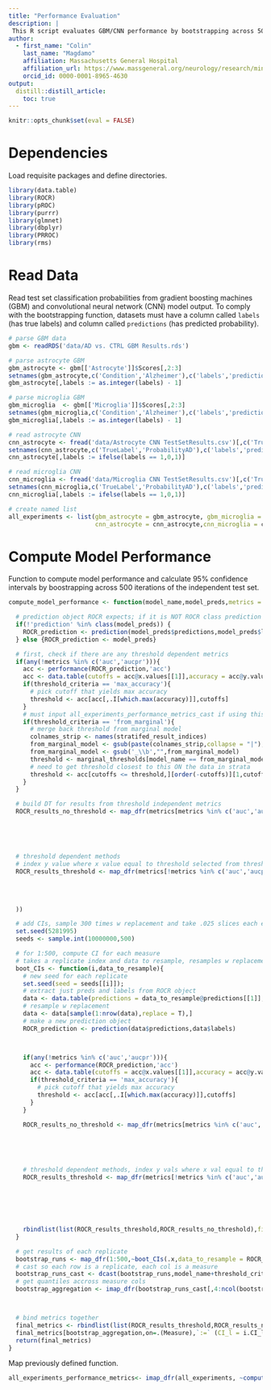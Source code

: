 ```yaml
---
title: "Performance Evaluation"
description: |
 This R script evaluates GBM/CNN performance by bootstrapping across 500 iterations of the independent test set.
author:
  - first_name: "Colin"
    last_name: "Magdamo"
    affiliation: Massachusetts General Hospital
    affiliation_url: https://www.massgeneral.org/neurology/research/mind-data-science-lab
    orcid_id: 0000-0001-8965-4630
output:
  distill::distill_article:
    toc: true
---
```


```r
knitr::opts_chunk$set(eval = FALSE)
```

# Dependencies

Load requisite packages and define directories.

```r

library(data.table)
library(ROCR)
library(pROC)
library(purrr)
library(glmnet)
library(dbplyr)
library(PRROC)
library(rms)

```

# Read Data

Read test set classification probabilities from gradient boosting machines (GBM) and convolutional neural network (CNN) model output. To comply with the bootstrapping function, datasets must have a column called `labels` (has true labels) and column called `predictions` (has predicted probability).

```r

# parse GBM data
gbm <- readRDS('data/AD vs. CTRL GBM Results.rds')

# parse astrocyte GBM
gbm_astrocyte <- gbm[['Astrocyte']]$Scores[,2:3]
setnames(gbm_astrocyte,c('Condition','Alzheimer'),c('labels','predictions'))
gbm_astrocyte[,labels := as.integer(labels) - 1]

# parse microglia GBM
gbm_microglia  <- gbm[['Microglia']]$Scores[,2:3]
setnames(gbm_microglia,c('Condition','Alzheimer'),c('labels','predictions'))
gbm_microglia[,labels := as.integer(labels) - 1]

# read astrocyte CNN
cnn_astrocyte <- fread('data/Astrocyte CNN TestSetResults.csv')[,c('TrueLabel','ProbabilityAD')]
setnames(cnn_astrocyte,c('TrueLabel','ProbabilityAD'),c('labels','predictions'))
cnn_astrocyte[,labels := ifelse(labels == 1,0,1)]

# read microglia CNN
cnn_microglia <- fread('data/Microglia CNN TestSetResults.csv')[,c('TrueLabel','ProbabilityAD')]
setnames(cnn_microglia,c('TrueLabel','ProbabilityAD'),c('labels','predictions'))
cnn_microglia[,labels := ifelse(labels == 1,0,1)]

# create named list
all_experiments <- list(gbm_astrocyte = gbm_astrocyte, gbm_microglia = gbm_microglia,
                        cnn_astrocyte = cnn_astrocyte,cnn_microglia = cnn_microglia)

```

# Compute Model Performance

Function to compute model performance and calculate 95% confidence intervals by boostrapping across 500 iterations of the independent test set.

```r

compute_model_performance <- function(model_name,model_preds,metrics = c('acc', 'ppv', 'npv', 'sens', 'spec', 'f','auc','aucpr'),threshold_criteria = 'max_accuracy',marginal_thresholds = NULL){

  # prediction object ROCR expects; if it is NOT ROCR class prediction then make model_preds one
  if(!'prediction' %in% class(model_preds)) {
    ROCR_prediction <- prediction(model_preds$predictions,model_preds$labels)
  } else {ROCR_prediction <- model_preds}

  # first, check if there are any threshold dependent metrics
  if(any(!metrics %in% c('auc','aucpr'))){
    acc <- performance(ROCR_prediction,'acc')
    acc <- data.table(cutoffs = acc@x.values[[1]],accuracy = acc@y.values[[1]])
    if(threshold_criteria == 'max_accuracy'){
      # pick cutoff that yields max accuracy
      threshold <- acc[acc[,.I[which.max(accuracy)]],cutoffs]
    }
    # must input all_experiments_performance_metrics_cast if using this threshold_criteria
    if(threshold_criteria == 'from_marginal'){
      # merge back threshold from marginal model
      colnames_strip <- names(stratifed_result_indices)
      from_marginal_model <- gsub(paste(colnames_strip,collapse = "|"),"",model_name)
      from_marginal_model <- gsub('_\\b',"",from_marginal_model)
      threshold <- marginal_thresholds[model_name == from_marginal_model,Threshold]
      # need to get threshold closest to this ON the data in strata
      threshold <- acc[cutoffs <= threshold,][order(-cutoffs)][1,cutoffs] # get threshold within acc object immediately BEFORE this threshold or equal to if its
    }
  }

  # build DT for results from threshold independent metrics
  ROCR_results_no_threshold <- map_dfr(metrics[metrics %in% c('auc','aucpr')],~data.table(Measure = .x,
                                                                                          Value = performance(ROCR_prediction,.x)@y.values[[1]],
                                                                                          model_name = model_name,
                                                                                          threshold_criteria = threshold_criteria,
                                                                                          threshold = 'Measure Independent of Threshold'))
  
  # threshold dependent methods
  # index y value where x value equal to threshold selected from threshold criteria
  ROCR_results_threshold <- map_dfr(metrics[!metrics %in% c('auc','aucpr')],~data.table(Measure = .x,
                                                                                        Value = performance(ROCR_prediction,.x)@y.values[[1]][which(performance(ROCR_prediction,.x)@x.values[[1]] == threshold)],
                                                                                        model_name = model_name,
                                                                                        threshold_criteria = threshold_criteria,
                                                                                        threshold = threshold
  ))

  # add CIs, sample 300 times w replacement and take .025 slices each end
  set.seed(5281995)
  seeds <- sample.int(10000000,500)

  # for 1:500, compute CI for each measure
  # takes a replicate index and data to resample, resamples w replacement, computes all specified measures for each replicate
  boot_CIs <- function(i,data_to_resample){
    # new seed for each replicate
    set.seed(seed = seeds[[i]]);
    # extract just preds and labels from ROCR object
    data <- data.table(predictions = data_to_resample@predictions[[1]],labels = data_to_resample@labels[[1]])
    # resample w replacement
    data <- data[sample(1:nrow(data),replace = T),]
    # make a new prediction object
    ROCR_prediction <- prediction(data$predictions,data$labels)



    if(any(!metrics %in% c('auc','aucpr'))){
      acc <- performance(ROCR_prediction,'acc')
      acc <- data.table(cutoffs = acc@x.values[[1]],accuracy = acc@y.values[[1]])
      if(threshold_criteria == 'max_accuracy'){
        # pick cutoff that yields max accuracy
        threshold <- acc[acc[,.I[which.max(accuracy)]],cutoffs]
      }
    }

    ROCR_results_no_threshold <- map_dfr(metrics[metrics %in% c('auc','aucpr')],~data.table(Measure = .x,
                                                                                            Value = performance(ROCR_prediction,.x)@y.values[[1]],
                                                                                            model_name = model_name,
                                                                                            threshold_criteria = threshold_criteria,
                                                                                            threshold = 'Measure Independent of Threshold',
                                                                                            replicate = i))
    # threshold dependent methods, index y vals where x val equal to threshold selected from threshold criteria
    ROCR_results_threshold <- map_dfr(metrics[!metrics %in% c('auc','aucpr')],~data.table(Measure = .x,
                                                                                          Value = performance(ROCR_prediction,.x)@y.values[[1]][which(performance(ROCR_prediction,.x)@x.values[[1]] == threshold)],
                                                                                          model_name = model_name,
                                                                                          threshold_criteria = threshold_criteria,
                                                                                          threshold = threshold,
                                                                                          replicate = i))

    rbindlist(list(ROCR_results_threshold,ROCR_results_no_threshold),fill = TRUE)
  }

  # get results of each replicate
  bootstrap_runs <- map_dfr(1:500,~boot_CIs(.x,data_to_resample = ROCR_prediction))
  # cast so each row is a replicate, each col is a measure
  bootstrap_runs_cast <- dcast(bootstrap_runs,model_name+threshold_criteria+replicate~Measure,value.var = 'Value')
  # get quantiles accross measure cols
  bootstrap_aggregation <- imap_dfr(bootstrap_runs_cast[,4:ncol(bootstrap_runs_cast)],~data.table(Measure = .y,CI_l = quantile(.x,.025,na.rm = T),CI_u = quantile(.x,.975,na.rm = T)))



  # bind metrics together
  final_metrics <- rbindlist(list(ROCR_results_threshold,ROCR_results_no_threshold),fill = TRUE)
  final_metrics[bootstrap_aggregation,on=.(Measure),`:=` (CI_l = i.CI_l,CI_u = i.CI_u)]
  return(final_metrics)
}

```

Map previously defined function.

```r

all_experiments_performance_metrics<- imap_dfr(all_experiments, ~compute_model_performance(model_name = .y, model_preds = .x))

```